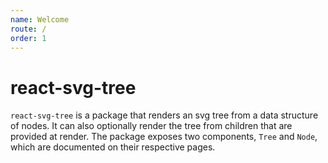 ```yaml
---
name: Welcome
route: /
order: 1
---
```


# react-svg-tree

`react-svg-tree` is a package that renders an svg tree from a data structure of nodes. It can also optionally render the tree from children that are provided at render. The package exposes two components, `Tree` and `Node`, which are documented on their respective pages.